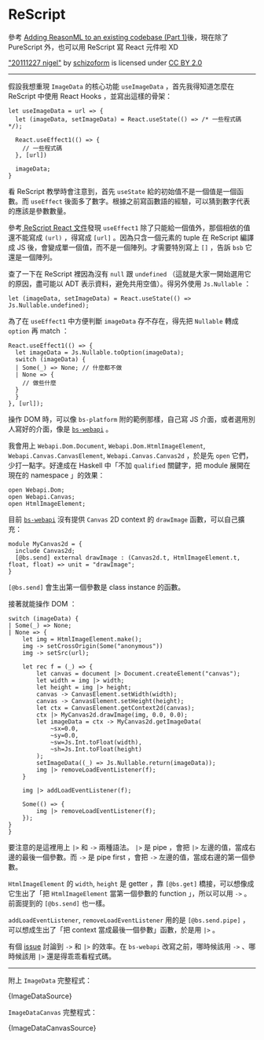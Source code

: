 
# ReScript

參考 [Adding ReasonML to an existing codebase (Part 1)][reasonml-tutorial-1]後，現在除了 PureScript 外，也可以用 ReScript 寫 React 元件啦 XD

<ImageData />
<div style={{ textAlign: 'center', color: '#666' }}>
  <a href="https://www.flickr.com/photos/84175980@N00/6595168855">"20111227 nigel"</a> by <a href="https://www.flickr.com/photos/84175980@N00">schizoform</a> is licensed under <a href="https://creativecommons.org/licenses/by/2.0"> CC BY 2.0 </a>
</div>

---

假設我想重現 `ImageData` 的核心功能 `useImageData` ，首先我得知道怎麼在 ReScript 中使用 React Hooks ，並寫出這樣的骨架：

```reasonml
let useImageData = url => {
  let (imageData, setImageData) = React.useState(() => /* 一些程式碼 */);

  React.useEffect1(() => {
    // 一些程式碼
  }, [url])

  imageData;
}
```

看 ReScript 教學時會注意到，首先 `useState` 給的初始值不是一個值是一個函數。而 `useEffect` 後面多了數字。根據之前寫函數語的經驗，可以猜到數字代表的應該是參數數量。

參考[ ReScript React 文件][rescript-react]發現 `useEffect1` 除了只能給一個值外，那個相依的值還不能寫成 `(url)` ，得寫成 `[url]` 。因為只含一個元素的 tuple 在 ReScript 編譯成 JS 後，會變成單一個值，而不是一個陣列。才需要特別寫上 `[]` ，告訴 `bsb` 它還是一個陣列。

查了一下在 ReScript 裡因為沒有 `null` 跟 `undefined` （這就是大家一開始選用它的原因，盡可能以 ADT 表示資料，避免共用空值）。得另外使用 `Js.Nullable` ：

```reasonml
let (imageData, setImageData) = React.useState(() => Js.Nullable.undefined);
```

為了在 `useEffect1` 中方便判斷 `imageData` 存不存在，得先把 `Nullable` 轉成 `option` 再 match ：

```reasonml
React.useEffect1(() => {
  let imageData = Js.Nullable.toOption(imageData);
  switch (imageData) {
  | Some(_) => None; // 什麼都不做
  | None => {
    // 做些什麼
  }
  }
}, [url]);
```

操作 DOM 時，可以像 `bs-platform` 附的範例那樣，自己寫 JS 介面，或者選用別人寫好的介面，像是 [`bs-webapi`][bs-webapi] 。

我會用上 `Webapi.Dom.Document`, `Webapi.Dom.HtmlImageElement`, `Webapi.Canvas.CanvasElement`, `Webapi.Canvas.Canvas2d` ，於是先 `open` 它們，少打一點字。好達成在 Haskell 中「不加 `qualified` 關鍵字，把 module 展開在現在的 namespace 」的效果：

```reasonml
open Webapi.Dom;
open Webapi.Canvas;
open HtmlImageElement;
```

目前 [`bs-webapi`][bs-webapi] 沒有提供 `Canvas` 2D context 的 `drawImage` 函數，可以自己擴充：

```
module MyCanvas2d = {
  include Canvas2d;
  [@bs.send] external drawImage : (Canvas2d.t, HtmlImageElement.t, float, float) => unit = "drawImage";
}
```

`[@bs.send]` 會生出第一個參數是 class instance 的函數。

接著就能操作 DOM ：

```reasonml
switch (imageData) {
| Some(_) => None;
| None => {
	let img = HtmlImageElement.make();
	img -> setCrossOrigin(Some("anonymous"))
	img -> setSrc(url);

	let rec f = (_) => {
		let canvas = document |> Document.createElement("canvas");
		let width = img |> width;
		let height = img |> height;
		canvas -> CanvasElement.setWidth(width);
		canvas -> CanvasElement.setHeight(height);
		let ctx = CanvasElement.getContext2d(canvas);
		ctx |> MyCanvas2d.drawImage(img, 0.0, 0.0);
		let imageData = ctx -> MyCanvas2d.getImageData(
			~sx=0.0,
			~sy=0.0,
			~sw=Js.Int.toFloat(width),
			~sh=Js.Int.toFloat(height)
		);
		setImageData((_) => Js.Nullable.return(imageData));
		img |> removeLoadEventListener(f);
	}

	img |> addLoadEventListener(f);

	Some(() => {
		img |> removeLoadEventListener(f);
	});
}
}
```

要注意的是這裡用上 `|>` 和 `->` 兩種語法。 `|>` 是 pipe ，會把 `|>` 左邊的值，當成右邊的最後一個參數。而 `->` 是 pipe first ，會把 `->` 左邊的值，當成右邊的第一個參數。

`HtmlImageElement` 的 `width`, `height` 是 getter ，靠 `[@bs.get]` 橋接，可以想像成它生出了「把 `HtmlImageElement` 當第一個參數的 function 」，所以可以用 `->` 。前面提到的 `[@bs.send]` 也一樣。

`addLoadEventListener`, `removeLoadEventListener` 用的是 `[@bs.send.pipe]` ，可以想成生出了「把 context 當成最後一個參數」函數，於是用 `|>` 。

有個 [issue][issue-2625] 討論到 `->` 和 `|>` 的效率。在 `bs-webapi` 改寫之前，哪時候該用 `->` 、哪時候該用 `|>` 還是得乖乖看程式碼。

[reasonml-tutorial-1]: https://dev.to/yakimych/adding-reasonml-to-an-existing-codebase-part-1-3kkg
[rescript-react]: https://rescript-lang.org/docs/react/latest/introduction
[bs-webapi]: https://github.com/reasonml-community/bs-webapi-incubator
[issue-2625]: https://github.com/BuckleScript/bucklescript/issues/2625

---

附上 `ImageData` 完整程式：

<SourceCode language="reasonml">
  {ImageDataSource}
</SourceCode>

`ImageDataCanvas` 完整程式：

<SourceCode language="reasonml">
  {ImageDataCanvasSource}
</SourceCode>

<CreativeCommons size="compact" type="by" />

